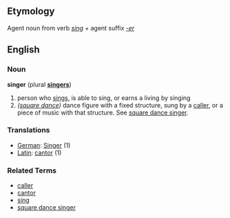 ==Etymology==
Agent noun from verb ''[[sing]]'' + agent suffix ''[[-er]]''

==English==
===Noun===
'''singer''' (plural '''[[singers]]''')

# person who [[sing]]s, is able to sing, or earns a living by singing
# ''([[square dance]])'' dance figure with a fixed structure, sung by a [[caller]], or a piece of music with that structure.  See [[square dance singer]].

===Translations===
*[[German]]: [[Singer]] (1)
*[[Latin]]: [[cantor]] (1)

===Related Terms===
*[[caller]]
*[[cantor]]
*[[sing]]
*[[square dance singer]]